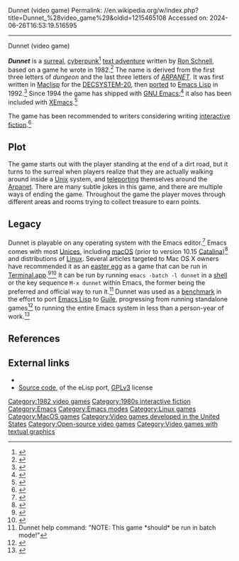 Dunnet (video game)
Permalink: //en.wikipedia.org/w/index.php?title=Dunnet_%28video_game%29&oldid=1215465108
Accessed on: 2024-06-26T16:53:19.516595



------
Dunnet (video game)
{{short description|1982 video game}}
{{distinguish|Dustnet}}
{{Infobox video game
| title     = Dunnet
| image     = Dunnet start.png
| alt = Screenshot of a computer terminal. Command: emacs -batch -l dunnet. Output: [loading messages]
Dead end
You are at a dead end of a dirt road.  The road goes to the east.
In the distance you can see that it will eventually fork off.  The
trees here are very tall royal palms, and they are spaced equidistant
from each other.
There is a shovel here.
>
| caption   = The first scene of ''Dunnet''
| developer = [[Ron Schnell]]
| publisher = 
| platforms = 
| released = 1982
| genre = [[Text adventure]]
}}

'''''Dunnet''''' is a [[surrealism|surreal]], [[cyberpunk]]<ref>{{cite web|url=http://www.cultofmac.com/223455/there-is-a-surreal-cyberpunk-adventure-game-built-into-os-x-that-you-never-knew-about/|title=There Is A Surreal Cyberpunk Adventure Game Built Into OS X That You Never Knew About|date=15 April 2013 }}</ref> [[Text adventure games|text adventure]] written by [[Ron Schnell]], based on a game he wrote in 1982.<ref>{{cite web|url=https://github.com/Quogic/DunnetPredecessor/|title=Original 1982 Dunnet predecessor found in MIT archives|website=[[GitHub]]|date=8 April 2021}}</ref>  The name is derived from the first three letters of ''dungeon'' and the last three letters of ''[[ARPANET]]''.{{Citation needed|date=March 2017}} It was first written in [[Maclisp]] for the [[DECSYSTEM-20]], then [[porting|ported]] to [[Emacs Lisp]] in 1992.<ref>{{cite web |url=https://groups.google.com/forum/#!search/dunnet$20$20schnell/gnu.emacs.sources/8IkHKl5O2Xo/UhlGf9Y78UwJ |title=dunnet - text adventure for e-lisp |author=Ron Schnell |author-link=Ron Schnell |date=1992-07-28 }}</ref> Since 1994 the game has shipped with [[GNU Emacs]];<ref name=wpNoteworthyWpRs001_A>{{cite book |url=https://books.google.com/books?id=J3UZAQAAIAAJ&q=dunnet+ |title=GNU Emacs Manual |date=1994 |page=314 |author=Richard M. Stallman |publisher=Free Software Foundation |isbn=9781882114047 |author-link=Richard M. Stallman |quote=<code>M-x dunnet</code> runs an adventure-style exploration game, which is a bigger sort of puzzle [compared to the other puzzle-games that ship with GNU Emacs].}}</ref> it also has been included with [[XEmacs]].<ref>{{cite web |url=http://www.xemacs.org/Architecting-XEmacs/xemacs-tour.html |title=A Tour of XEmacs |author=Ben Wing |author-link= |date= <!--undated but sometime before June 2000 --> |archive-url=https://web.archive.org/web/20000619161448/http://www.xemacs.org/Architecting-XEmacs/xemacs-tour.html <!-- note well, the archive-page will appear to be blank, you will have to 'view source' aka Ctrl+u in most browsers nowadays, to see the contents of the website as of June 2000 and verify dunnet is mentioned --> |archive-date=2000-06-19 |access-date=2015-07-27  |quote= Most of the actual editor functionality is written in Lisp and is essentially an extension that sits on top of the XEmacs core.  XEmacs can do very un-editorlike things; for example, try running XEmacs using the command <CODE>xemacs -batch -l dunnet</CODE>.}}</ref>

The game has been recommended to writers considering writing [[interactive fiction]].<ref>{{cite web|url=http://www.getmewriting.com/interactive-fiction/intro-to-interactive-fiction/|title=Interactive Fiction – An introduction (updated)|url-status=dead|archive-url=https://web.archive.org/web/20150823022821/http://www.getmewriting.com/interactive-fiction/intro-to-interactive-fiction/|archive-date=2015-08-23}}</ref>

==Plot==
The game starts out with the player standing at the end of a dirt road, but it turns to the surreal when players realize that they are actually walking around inside a [[Unix]] system, and [[telnet|teleporting]] themselves around the [[Arpanet]]. There are many subtle jokes in this game, and there are multiple ways of ending the game. Throughout the game the player moves through different areas and rooms trying to collect treasure to earn points.

==Legacy==
Dunnet is playable on any operating system with the Emacs editor.<ref>{{cite web|url=http://ifdb.tads.org/viewgame?id=ig3zbeoqfv4v1xl8|title=Dunnet|quote=A text adventure that is built into almost every copy of the Emacs text editor.}}</ref> Emacs comes with most [[Unices]], including [[macOS]] (prior to  version 10.15 [[MacOS Catalina|Catalina]])<ref>{{Cite web|title=EmacsForMacOS|url=https://www.emacswiki.org/emacs/EmacsForMacOS#h5o-1|url-status=live|access-date=2021-04-16|website=EmacsWiki|archive-url=https://web.archive.org/web/20081022140441/http://www.emacswiki.org:80/emacs/EmacsForMacOS |archive-date=2008-10-22 }}</ref> and distributions of [[Linux]]. Several articles targeted to Mac OS X owners have recommended it as an [[easter egg]] as a game that can be run in [[Terminal.app]].<ref>{{cite web|url=http://www.macworld.com/article/1047210/oldschooladventure.html|title=Play an 'old-school' adventure game}}</ref><ref>{{cite web|url=http://lifehacker.com/5994581/discover-the-text-based-adventure-game-built-into-your-macs-terminal|title=Discover the Text-Based Adventure Game Built Into Your Mac's Terminal|date=14 April 2013 }}</ref> It can be run by running <code>emacs -batch -l dunnet</code> in a [[shell (computing)|shell]] or the key sequence <code>M-x dunnet</code> within Emacs, the former being the preferred and official way to run it.<ref>Dunnet help command: "NOTE: This game *should* be run in batch mode!"</ref> Dunnet was used as a [[benchmark (computing)|benchmark]] in the effort to port [[Emacs Lisp]] to [[GNU Guile|Guile]], progressing from running standalone games<ref>{{cite web|url=http://news.slashdot.org/story/12/04/02/197221/guile-scheme-emacs-lisp-compatibility-matures|title=Guile Scheme Emacs-Lisp Compatibility Matures|date=2 April 2012 }}</ref> to running the entire Emacs system in less than a person-year of work.<ref>{{cite web|url=https://lwn.net/Articles/615353/|title=Re: Emacs Lisp's future }}</ref>

==References==
{{Reflist}}

==External links==
* {{IFDB|id=ig3zbeoqfv4v1xl8|title=Dunnet}}
* [http://git.savannah.gnu.org/cgit/emacs.git/tree/lisp/play/dunnet.el?h=emacs-25 Source code], of the eLisp port, [[GPLv3]] license

{{EmacsNavbox}}

[[Category:1982 video games]]
[[Category:1980s interactive fiction]]
[[Category:Emacs]]
[[Category:Emacs modes]]
[[Category:Linux games]]
[[Category:MacOS games]]
[[Category:Video games developed in the United States]]
[[Category:Open-source video games]]
[[Category:Video games with textual graphics]]
